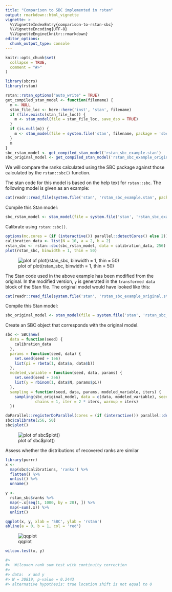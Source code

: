 ```yaml
---
title: "Comparison to SBC implemented in rstan"
output: rmarkdown::html_vignette
vignette: >
  %\VignetteIndexEntry{comparison-to-rstan-sbc}
  %\VignetteEncoding{UTF-8}
  %\VignetteEngine{knitr::rmarkdown}
editor_options: 
  chunk_output_type: console
---
```


```r
knitr::opts_chunk$set(
  collapse = TRUE,
  comment = "#>"
)
```


```r
library(sbcrs)
library(rstan)
```


```r
rstan::rstan_options("auto_write" = TRUE)
get_compiled_stan_model <- function(filename) {
  m <- NULL
  stan_file_loc <- here::here('inst', 'stan', filename)
  if (file.exists(stan_file_loc)) {
    m <- stan_model(file = stan_file_loc, save_dso = TRUE)
  }
  if (is.null(m)) {
    m <- stan_model(file = system.file('stan', filename, package = 'sbcrs'))
  }
  m
}
sbc_rstan_model <- get_compiled_stan_model('rstan_sbc_example.stan')
sbc_original_model <- get_compiled_stan_model('rstan_sbc_example_original.stan')
```

We will compare the ranks calculated using the SBC package against those calculated by the `rstan::sbc()` function. 

The stan code for this model is based on the help text for `rstan::sbc`. The following model is given as an example:

```r
cat(readr::read_file(system.file('stan', 'rstan_sbc_example.stan', package = 'sbcrs')))
```

Compile this Stan model:

```r
sbc_rstan_model <- stan_model(file = system.file('stan', 'rstan_sbc_example.stan', package = 'sbcrs'))
```

Calibrate using `rstan::sbc()`.

```r
options(mc.cores = (if (interactive()) parallel::detectCores() else 2))
calibration_data <- list(N = 10, a = 2, b = 2)
rstan_sbc <- rstan::sbc(sbc_rstan_model, data = calibration_data, 256)
plot(rstan_sbc, binwidth = 1, thin = 50)
```

![plot of plot(rstan_sbc, binwidth = 1, thin = 50)](comparison-to-rstan-sbc-rstan_sbc.png)

The Stan code used in the above example has been modified from the original. In the modified version, `y` is generated  in the `transformed data` block of the Stan file. The original model would have looked like this:

```r
cat(readr::read_file(system.file('stan', 'rstan_sbc_example_original.stan', package = 'sbcrs')))
```

Compile this Stan model:

```r
sbc_original_model <- stan_model(file = system.file('stan', 'rstan_sbc_example_original.stan', package = 'sbcrs'))
```

Create an SBC object that corresponds with the original model.

```r
sbc <- SBC$new(
  data = function(seed) {
    calibration_data
  },
  params = function(seed, data) {
    set.seed(seed + 1e6)
    list(pi = rbeta(1, data$a, data$b))
  },
  modeled_variable = function(seed, data, params) {
    set.seed(seed + 2e6)
    list(y = rbinom(1, data$N, params$pi))
  },
  sampling = function(seed, data, params, modeled_variable, iters) {
    sampling(sbc_original_model, data = c(data, modeled_variable), seed = seed,
             chains = 1, iter = 2 * iters, warmup = iters)
  })
```

```r
doParallel::registerDoParallel(cores = (if (interactive()) parallel::detectCores() else 2))
sbc$calibrate(256, 50)
sbc$plot()
```

![plot of sbc$plot()](comparison-to-rstan-sbc-sbc.png)

Assess whether the distributions of recovered ranks are similar

```r
library(purrr)
x <- 
  map(sbc$calibrations, 'ranks') %>%
  flatten() %>%
  unlist() %>%
  unname()

y <- 
  rstan_sbc$ranks %>%
  map(~.x[seq(1, 1000, by = 20), ]) %>%
  map(~sum(.x)) %>%
  unlist()

qqplot(x, y, xlab = 'SBC', ylab = 'rstan')
abline(a = 0, b = 1, col = 'red')
```

![qqplot](comparison-to-rstan-sbc-qq.png)

```r
wilcox.test(x, y)
```
```r
#> 
#> 	Wilcoxon rank sum test with continuity correction
#> 
#> data:  x and y
#> W = 30819, p-value = 0.2443
#> alternative hypothesis: true location shift is not equal to 0
```

